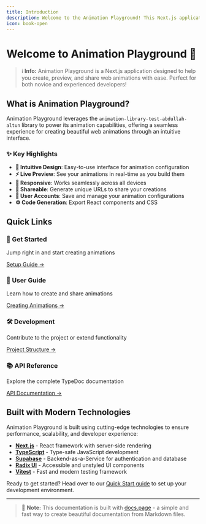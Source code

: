 ```yaml
---
title: Introduction
description: Welcome to the Animation Playground! This Next.js application provides a user-friendly interface for creating, previewing, and sharing web animations.
icon: book-open
---
```


# Welcome to Animation Playground 🚀

> ℹ️ **Info:**
> Animation Playground is a Next.js application designed to help you create,
> preview, and share web animations with ease. Perfect for both novice and
> experienced developers!

## What is Animation Playground?

Animation Playground leverages the `animation-library-test-abdullah-altun` library to power its animation capabilities, offering a seamless experience for creating beautiful web animations through an intuitive interface.

### ✨ Key Highlights

- **🎨 Intuitive Design**: Easy-to-use interface for animation configuration
- **⚡ Live Preview**: See your animations in real-time as you build them
- **📱 Responsive**: Works seamlessly across all devices
- **🔗 Shareable**: Generate unique URLs to share your creations
- **💾 User Accounts**: Save and manage your animation configurations
- **⚙️ Code Generation**: Export React components and CSS

## Quick Links

<div className="grid grid-cols-1 md:grid-cols-2 gap-4 my-6">
  <div className="border rounded-lg p-4">
    <h3 className="text-lg font-semibold mb-2">🚀 Get Started</h3>
    <p className="text-gray-600 mb-3">
      Jump right in and start creating animations
    </p>
    <a href="https://docs.page/abdullahaltun70/animation-playground/setup" className="text-blue-600 hover:underline">
      Setup Guide →
    </a>
  </div>

<div className="border rounded-lg p-4">
  <h3 className="text-lg font-semibold mb-2">📖 User Guide</h3>
  <p className="text-gray-600 mb-3">Learn how to create and share animations</p>
  <a
    href="https://docs.page/abdullahaltun70/animation-playground/guide/creating-animations"
    className="text-blue-600 hover:underline"
  >
    Creating Animations →
  </a>
</div>

<div className="border rounded-lg p-4">
  <h3 className="text-lg font-semibold mb-2">🛠️ Development</h3>
  <p className="text-gray-600 mb-3">
    Contribute to the project or extend functionality
  </p>
  <a
    href="https://docs.page/abdullahaltun70/animation-playground/development/project-structure"
    className="text-blue-600 hover:underline"
  >
    Project Structure →
  </a>
</div>

  <div className="border rounded-lg p-4">
    <h3 className="text-lg font-semibold mb-2">📚 API Reference</h3>
    <p className="text-gray-600 mb-3">
      Explore the complete TypeDoc documentation
    </p>
    <a href="https://docs.page/abdullahaltun70/animation-playground/api" className="text-blue-600 hover:underline">
      API Documentation →
    </a>
  </div>
</div>

## Built with Modern Technologies

Animation Playground is built using cutting-edge technologies to ensure performance, scalability, and developer experience:

- **[Next.js](https://nextjs.org/)** - React framework with server-side rendering
- **[TypeScript](https://www.typescriptlang.org/)** - Type-safe JavaScript development
- **[Supabase](https://supabase.com/)** - Backend-as-a-Service for authentication and database
- **[Radix UI](https://www.radix-ui.com/)** - Accessible and unstyled UI components
- **[Vitest](https://vitest.dev/)** - Fast and modern testing framework

Ready to get started? Head over to our [Quick Start guide](https://docs.page/abdullahaltun70/animation-playground/setup) to set up your development environment.

---

> 📝 **Note:**
> This documentation is built with [docs.page](https://use.docs.page/) - a
> simple and fast way to create beautiful documentation from Markdown files.
